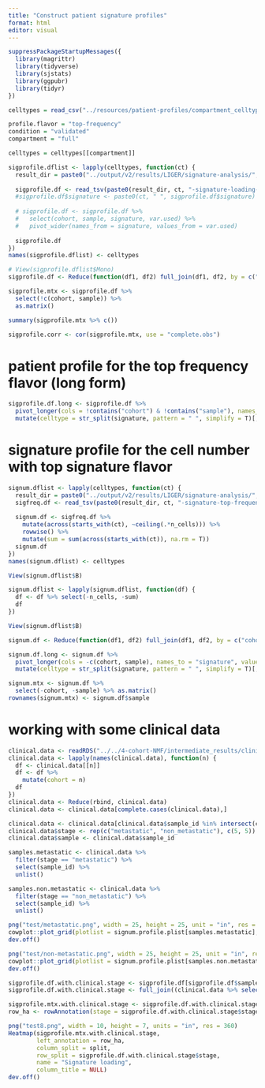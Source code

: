 ```yaml
---
title: "Construct patient signature profiles"
format: html
editor: visual
---
```


```r
suppressPackageStartupMessages({
  library(magrittr)
  library(tidyverse)
  library(sjstats)
  library(ggpubr)
  library(tidyr)
})
```

```r
celltypes = read_csv("../resources/patient-profiles/compartment_celltypes.csv")

profile.flavor = "top-frequency"
condition = "validated"
compartment = "full"

celltypes = celltypes[[compartment]]
```

```r
sigprofile.dflist <- lapply(celltypes, function(ct) {
  result_dir = paste0("../output/v2/results/LIGER/signature-analysis/", ct, "/signature-loading-profiles/", condition, "/")
  
  sigprofile.df <- read_tsv(paste0(result_dir, ct, "-signature-loading-profiles-", profile.flavor, '-', condition, ".tsv"))
  #sigprofile.df$signature <- paste0(ct, " ", sigprofile.df$signature)
  
  # sigprofile.df <- sigprofile.df %>% 
  #   select(cohort, sample, signature, var.used) %>%
  #   pivot_wider(names_from = signature, values_from = var.used)
  
  sigprofile.df
})
names(sigprofile.dflist) <- celltypes
```

```r
# View(sigprofile.dflist$Mono)
sigprofile.df <- Reduce(function(df1, df2) full_join(df1, df2, by = c("cohort", "sample")), sigprofile.dflist)
```

```r
sigprofile.mtx <- sigprofile.df %>% 
  select(!c(cohort, sample)) %>%
  as.matrix()

summary(sigprofile.mtx %>% c())
```

```r
sigprofile.corr <- cor(sigprofile.mtx, use = "complete.obs")
```

# patient profile for the top frequency flavor (long form)
```r
sigprofile.df.long <- sigprofile.df %>%
  pivot_longer(cols = !contains("cohort") & !contains("sample"), names_to = "signature", values_to = "freq") %>%
  mutate(celltype = str_split(signature, pattern = " ", simplify = T)[,1])
```

# signature profile for the cell number with top signature flavor
```r
signum.dflist <- lapply(celltypes, function(ct) {
  result_dir = paste0("../output/v2/results/LIGER/signature-analysis/", ct, "/signature-loading-analysis/", condition, "/")
  sigfreq.df <- read_tsv(paste0(result_dir, ct, "-signature-top-frequency-", condition, ".tsv"))
  
  signum.df <- sigfreq.df %>% 
    mutate(across(starts_with(ct), ~ceiling(.*n_cells))) %>%
    rowwise() %>%
    mutate(sum = sum(across(starts_with(ct)), na.rm = T))
  signum.df
})
names(signum.dflist) <- celltypes

View(signum.dflist$B)

signum.dflist <- lapply(signum.dflist, function(df) {
  df <- df %>% select(-n_cells, -sum)
  df
})

View(signum.dflist$B)

signum.df <- Reduce(function(df1, df2) full_join(df1, df2, by = c("cohort", "sample")), signum.dflist)

signum.df.long <- signum.df %>%
  pivot_longer(cols = -c(cohort, sample), names_to = "signature", values_to = "num") %>%
  mutate(celltype = str_split(signature, pattern = " ", simplify = T)[,1])

signum.mtx <- signum.df %>% 
  select(-cohort, -sample) %>% as.matrix()
rownames(signum.mtx) <- signum.df$sample
```


# working with some clinical data
```r
clinical.data <- readRDS("../../4-cohort-NMF/intermediate_results/clinical_data_cleanup.rds")
clinical.data <- lapply(names(clinical.data), function(n) {
  df <- clinical.data[[n]]
  df <- df %>%
    mutate(cohort = n)
  df
})
clinical.data <- Reduce(rbind, clinical.data)
clinical.data <- clinical.data[complete.cases(clinical.data),]

clinical.data <- clinical.data[clinical.data$sample_id %in% intersect(clinical.data$sample_id, signum.df$sample),]
clinical.data$stage <- rep(c("metastatic", "non_metastatic"), c(5, 5))
clinical.data$sample <- clinical.data$sample_id

samples.metastatic <- clinical.data %>%
  filter(stage == "metastatic") %>%
  select(sample_id) %>%
  unlist()

samples.non.metastatic <- clinical.data %>%
  filter(stage == "non_metastatic") %>%
  select(sample_id) %>%
  unlist()
```

```r
png("test/metastatic.png", width = 25, height = 25, unit = "in", res = 360)
cowplot::plot_grid(plotlist = signum.profile.plist[samples.metastatic], ncol = floor(sqrt(length(signum.profile.plist[samples.metastatic]))))
dev.off()

png("test/non-metastatic.png", width = 25, height = 25, unit = "in", res = 360)
cowplot::plot_grid(plotlist = signum.profile.plist[samples.non.metastatic], ncol = floor(sqrt(length(signum.profile.plist[samples.non.metastatic]))))
dev.off()
```

```r
sigprofile.df.with.clinical.stage <- sigprofile.df[sigprofile.df$sample %in% c(samples.metastatic, samples.non.metastatic),]
sigprofile.df.with.clinical.stage <- full_join((clinical.data %>% select(-sample_id, -cohort, -Stage)), sigprofile.df.with.clinical.stage)

sigprofile.mtx.with.clinical.stage <- sigprofile.df.with.clinical.stage %>% select(-stage, -sample, -cohort) %>% as.matrix()
row_ha <- rowAnnotation(stage = sigprofile.df.with.clinical.stage$stage)
```

```r
png("test8.png", width = 10, height = 7, units = "in", res = 360)
Heatmap(sigprofile.mtx.with.clinical.stage,
        left_annotation = row_ha,
        column_split = split,
        row_split = sigprofile.df.with.clinical.stage$stage,
        name = "Signature loading",
        column_title = NULL)
dev.off()
```













